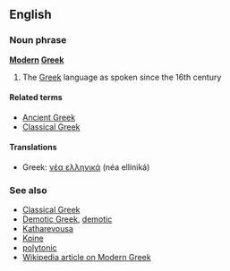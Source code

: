 ==English==
===Noun phrase===
'''[[Modern]] [[Greek]]'''

# The [[Greek]] language as spoken since the 16th century

====Related terms====
*[[Ancient Greek]]
*[[Classical Greek]]

====Translations====
*Greek: [[νέα ελληνικά]] (néa elliniká) {{n}} {{p}}


===See also===
*[[Classical Greek]]
*[[Demotic Greek]], [[demotic]]
*[[Katharevousa]]
*[[Koine]]
*[[polytonic]]
*[[w:Modern Greek|Wikipedia article on Modern Greek]]